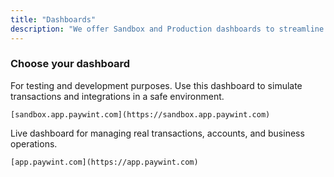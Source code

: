 ```yaml
---
title: "Dashboards"
description: "We offer Sandbox and Production dashboards to streamline your development and go-live process."
---
```


### Choose your dashboard
<CardGroup cols={2}>
  <Card title="Sandbox Dashboard" icon="flask-vial" href="https://sandbox.app.paywint.com">
    For testing and development purposes. Use this dashboard to simulate transactions and integrations in a safe environment.
    
    [sandbox.app.paywint.com](https://sandbox.app.paywint.com)
  </Card>
  
  <Card title="Production Dashboard" icon="bullseye" href="https://app.paywint.com">
    Live dashboard for managing real transactions, accounts, and business operations.

    [app.paywint.com](https://app.paywint.com)
  </Card>
</CardGroup>